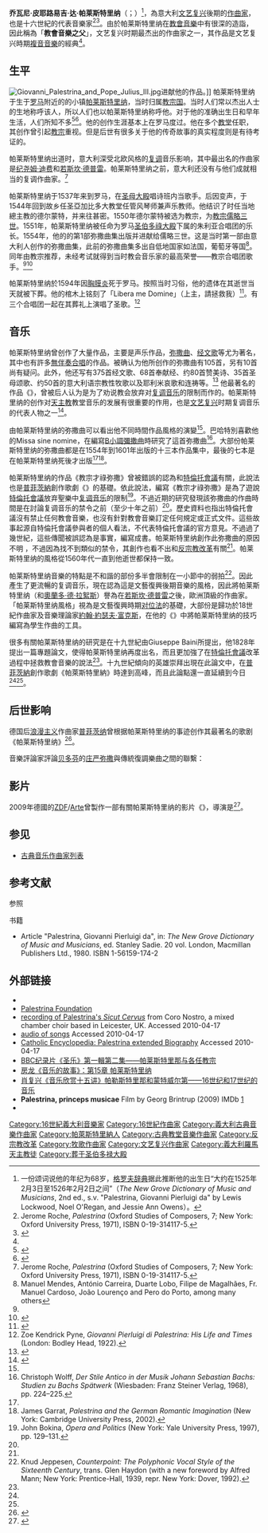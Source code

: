 {{NoteTA
|T=zh-hant:乔瓦尼·皮耶路易吉·达·帕莱斯特里纳; zh-tw:喬瓦尼·皮耶路易吉·達·帕萊斯特里納; zh-hk:喬望尼·帕勒斯蒂納
|1=zh-hant:帕萊斯特里納; zh-hans:帕莱斯特里纳; zh-hk:帕勒斯蒂納
|2=zh-hant:瑪策祿; zh-hans:玛策禄; zh-hk:才祿;
}}
{{Infobox classical
| 中文名 = 帕莱斯特里纳
| 画像 = Giovanni Pierluigi da Palestrina.jpg
| 附注 =      
| 原文名 = {{lang|it|Giovanni Pierluigi da Palestrina}}         
| 国别 = {{flag|教宗國}}
| 出生日期 = 約1525年
| 出生地 = {{flag|教宗國}}[[帕莱斯特里纳_(罗马省)|帕莱斯特里纳]]<br>（现{{flag|意大利}}）
| 逝世日期 = {{death date and age|1594|2|2|1525||}}
| 逝世地 = {{flag|教宗國}}[[罗马|罗马]]<br>（现{{flag|意大利}}）
| 所属时期 = [[文艺复兴|文艺复兴]]
| 所属乐派 = 罗马乐派
| 擅长作品类型 = 弥撒曲、经文歌、圣歌、牧歌及其他声乐作品
| 代表作 = 104首[[弥撒曲|弥撒曲]]（包括《{{link-en|教宗才祿弥撒|Missa Papae Marcelli}}》），300余首[[经文歌|经文歌]]，大量[[牧歌|牧歌]]
}}

'''乔瓦尼·皮耶路易吉·达·帕莱斯特里纳'''（{{lang-it|Giovanni Pierluigi da Palestrina}}；{{bd|約1525年||1594年|2月2日}}）<ref>一份颂词说他的年纪为68岁，[[新格罗夫音乐与音乐家辞典|格罗夫辞典]]据此推断他的出生日“大约在1525年2月3日至1526年2月2日之间”（''The New Grove Dictionary of Music and Musicians'', 2nd ed., s.v. "Palestrina, Giovanni Pierluigi da" by Lewis Lockwood, Noel O'Regan, and Jessie Ann Owens）。</ref>，為意大利[[文艺复兴音乐|文艺复兴]]後期的[[作曲家|作曲家]]，也是十六世紀{{link-en|羅馬樂派|Roman School}}的代表音樂家<ref name="Roche">Jerome Roche, ''Palestrina'' (Oxford Studies of Composers, 7; New York: Oxford University Press, 1971), ISBN 0-19-314117-5.</ref><ref name="朱秋華2002">{{cite book|author=朱秋華|title=西方音樂史|url=http://books.google.com/books?id=TLhDmumc-k4C&pg=PA44|year=2002|publisher=Chinese University Press|isbn=978-962-996-291-3|pages=44–|access-date=2014-04-26|archive-date=2014-07-05|archive-url=https://web.archive.org/web/20140705095137/http://books.google.com/books?id=TLhDmumc-k4C&pg=PA44|dead-url=no}}</ref>。由於帕莱斯特里纳在[[宗教音樂|教會音樂]]中有很深的造詣，因此稱為「'''教會音樂之父'''」，文艺复兴时期最杰出的作曲家之一，其作品是文艺复兴時期[[複音音樂|複音音樂]]的經典<ref name=Roche/>。

==生平==
[[Image:Giovanni_Palestrina_and_Pope_Julius_III.jpg|left]]进献他的作品。]]
帕莱斯特里纳于生于[[罗马市|罗马]]附近的的小镇[[帕莱斯特里纳_(罗马省)|帕莱斯特里纳]]，当时归属[[教宗国|教宗国]]。当时人们常以杰出人士的生地称呼该人，所以人们也以帕莱斯特里纳称呼他。对于他的准确出生日和早年生活，人们所知不多<ref name=CathEncy>{{CathEncy|wstitle=Giovanni Pierluigi da Palestrina|noicon=x}}</ref><ref name=UMEncy>{{Cite encyclopedia|title=[[s:University_Musical_Encyclopedia/Great_Composers:_A_Series_of_Biographical_Studies/Giovanni_Pierluigi_da_Palestrina|Giovanni Pierluigi da Palestrina]]|encyclopedia=[[s:University_Musical_Encyclopedia|University Musical Encyclopedia]]|year=1912|location=New York|publisher=University Society}}</ref>。他的创作生涯基本上在罗马度过。他在多个[[教堂|教堂]]任职，其创作曾引起[[教宗|教宗]]重视。但是后世有很多关于他的传奇故事的真实程度则是有待考证的。

帕莱斯特里纳出道时，意大利深受北欧风格的[[复调|复调]]音乐影响，其中最出名的作曲家是[[纪尧姆·迪费|纪尧姆·迪费]]和[[若斯坎·德普雷|若斯坎·德普雷]]。帕莱斯特里纳之前，意大利还没有与他们成就相当的复调作曲家。<ref name=Roche>Jerome Roche, ''Palestrina'' (Oxford Studies of Composers, 7; New York: Oxford University Press, 1971), ISBN 0-19-314117-5.</ref>

帕莱斯特里纳于1537年来到罗马，在[[圣母大殿|圣母大殿]]唱诗班内当歌手。后因变声，于1544年回到故乡任圣亞加比多大教堂任管风琴师兼声乐教师。他结识了时任当地總主教的德尔蒙特，并来往甚密。1550年德尔蒙特被选为教宗，为[[教宗儒略三世|教宗儒略三世]]。1551年，帕莱斯特里纳被任命为罗马[[圣伯多祿大殿|圣伯多祿大殿]]下属的朱利亚合唱团的乐长。1554年，他的的第1部弥撒曲集出版并进献给儒略三世。这是当时第一部由意大利人创作的弥撒曲集，此前的弥撒曲集多出自低地国家如法国，葡萄牙等国<ref>Manuel Mendes, António Carreira, Duarte Lobo, Filipe de Magalhães, Fr. Manuel Cardoso, João Lourenço and Pero do Porto, among many others</ref>。同年由教宗推荐，未经考试就得到当时教会音乐家的最高荣誉——教宗合唱团歌手。<ref name=Yao2009/><ref name=Zhang1989>{{cite encyclopedia|author=张洪模|title=帕莱斯特里纳，G.P.da|encyclopedia=中国大百科全书·音乐舞蹈卷|year=1989|publisher=中国大百科全书出版社}}</ref> 

帕莱斯特里纳於1594年因[[胸膜炎|胸膜炎]]死于罗马。按照当时习俗，他的遗体在其逝世当天就被下葬。他的棺木上铭刻了「Libera me Domine」（上主，請拯救我）<ref>{{cite web |author=Jeffrey B Langlois |title=A Brief History of Music, part one, Medieval thru Renaissance |url=http://www.musicanthology.org/?p=264 |publisher=MusicAnthology |date=2011-10-12 |accessdate=2013-06-28 |archive-url=https://web.archive.org/web/20140223095141/http://www.musicanthology.org/?p=264 |archive-date=2014-02-23 |dead-url=yes }}</ref>。有三个合唱团一起在其葬礼上演唱了圣歌。<ref name=Pyne>Zoe Kendrick Pyne, ''Giovanni Pierluigi di Palestrina: His Life and Times'' (London: Bodley Head, 1922).</ref>

==音乐==
帕莱斯特里纳曾创作了大量作品，主要是声乐作品，[[弥撒曲|弥撒曲]]、[[经文歌|经文歌]]等尤为著名，其中也有許多[[無伴奏合唱|無伴奏合唱]]的作品。被确认为他所创作的弥撒曲有105首，另有10首尚有疑问。此外，他还写有375首经文歌、68首奉献经、约80首赞美诗、35首圣母颂歌、约50首的意大利语宗教性牧歌以及耶利米哀歌和连祷等。<ref name=Yao2009>{{cite journal |author=姚远 |title=帕莱斯特里纳与他的教会音乐创作 |journal=艺术教育 |year=2009 |issue=10 |url=http://wuxizazhi.cnki.net/Search/YSJY200910064.html |access-date=2013-06-28 |archive-date=2014-04-26 |archive-url=https://web.archive.org/web/20140426235844/http://wuxizazhi.cnki.net/Search/YSJY200910064.html |dead-url=no }}</ref> 
他最著名的作品《{{link-en|教宗才祿弥撒|Missa Papae Marcelli}}》，曾被后人认为是为了劝说教会放弃对[[复调音乐|复调音乐]]的限制而作的。帕莱斯特里纳的创作对[[天主教|天主教]]教堂音乐的发展有很重要的作用，也是[[文艺复兴音乐|文艺复兴]]时期复调音乐的代表人物之一<ref>{{cite web |author=Category: 音樂知識 MUISC KNOWLEDGE |url=http://www.a.musiciansite.net/index.php/academia/27-muisc-knowledge/12-renaissance-music |title=文藝復興時期的音樂 |publisher=A.musiciansite.net |date=2013-11-13 |accessdate=2014-04-24 |archive-date=2014-04-24 |archive-url=https://web.archive.org/web/20140424171923/http://www.a.musiciansite.net/index.php/academia/27-muisc-knowledge/12-renaissance-music |dead-url=no }}</ref>。

由帕莱斯特里纳的弥撒曲可以看出他不同時間作品風格的演變<ref name=Roche/>。巴哈特別喜歡他的Missa sine nomine，在編寫[[B小調彌撒曲|B小調彌撒曲]]時研究了這首弥撒曲<ref name=Wolff>Christoph Wolff, ''Der Stile Antico in der Musik Johann Sebastian Bachs: Studien zu Bachs Spätwerk'' (Wiesbaden: Franz Steiner Verlag, 1968), pp. 224–225.</ref>。大部份帕莱斯特里纳的弥撒曲都是在1554年到1601年出版的十三本作品集中，最後的七本是在帕莱斯特里纳死後才出版<ref name=Roche/><ref name=Garrat>James Garrat, ''Palestrina and the German Romantic Imagination'' (New York: Cambridge University Press, 2002).</ref>。

帕莱斯特里纳的作品《教宗才祿弥撒》曾被錯誤的認為和[[特倫托會議|特倫托會議]]有關，此說法也是[[普菲茨納|普菲茨納]]創作歌劇《{{link-en|帕萊斯特里納 (歌劇)|Palestrina (opera)|帕萊斯特里納}}》的基礎。依此說法，編寫《教宗才祿弥撒》是為了遊說[[特倫托會議|特倫托會議]]放弃聖樂中[[复调音乐|复调音乐]]的限制<ref name=Bokina>John Bokina, ''Opera and Politics'' (New York: Yale University Press, 1997), pp. 129–131.</ref>。不過近期的研究發現該弥撒曲的作曲時間是在討論复调音乐的禁令之前（至少十年之前）<ref name=Bokina/>。歷史資料也指出特倫托會議沒有禁止任何教會音樂，也沒有針對教會音樂訂定任何規定或正式文件。這些故事起源自特倫托會議參與者的個人看法，不代表特倫托會議的官方意見。不過過了幾世紀，這些傳聞被誤認為是事實，編寫成書。帕莱斯特里纳創作此弥撒曲的原因不明<!--he may have been quite conscious of the need for intelligible text; -->，不過因為找不到類似的禁令，其創作也看不出和[[反宗教改革|反宗教改革]]有關<ref name=Bokina/>。帕莱斯特里纳的風格從1560年代一直到他逝世都保持一致。

帕莱斯特里纳音樂的特點是不和諧的部份多半會限制在一小節中的弱拍<ref name=Jeppesen>Knud Jeppesen, ''Counterpoint: The Polyphonic Vocal Style of the Sixteenth Century'', trans. Glen Haydon (with a new foreword by Alfred Mann; New York: Prentice-Hall, 1939, repr. New York: Dover, 1992).</ref>。因此產生了更流暢的复调音乐，現在認為這是文藝復興後期音樂的風格，因此將帕莱斯特里纳（和[[奧蘭多·德·拉絮斯|奧蘭多·德·拉絮斯]]）譽為在[[若斯坎·德普雷|若斯坎·德普雷]]之後，歐洲頂級的作曲家。「帕莱斯特里纳風格」視為是文藝復興時期[[对位法|对位法]]的基礎，大部份是歸功於18世紀作曲家及音樂理論家[[約翰·約瑟夫·富克斯|約翰·約瑟夫·富克斯]]，在他的《{{link-en|藝術津梁|Gradus ad Parnassum}}》中將帕莱斯特里纳的技巧編寫為學生作曲的工具。

很多有關帕莱斯特里纳的研究是在十九世紀由Giuseppe Baini所提出，他1828年提出一篇專題論文，使得帕莱斯特里纳再度出名，而且更加強了在[[特倫托會議|特倫托會議]]改革過程中拯救教會音樂的說法<ref name=Garrat/>。十九世紀傾向的英雄崇拜出現在此論文中，在[[普菲茨納|普菲茨納]]創作歌劇《帕萊斯特里納》時達到高峰，而且此論點還一直延續到今日<ref name=Garrat/><ref name=Bokina/>。

==后世影响==
德国后[[浪漫主义音乐|浪漫主义]]作曲家[[普菲茨纳|普菲茨纳]]曾根据帕莱斯特里纳的事迹创作其最著名的歌剧《帕莱斯特里纳》<ref>{{cite web |url=http://www.cn010w.com/yyqm/yyqm_geju_leirong.asp?yyqm_id=319 |title=歌剧《帕莱斯特里纳》介绍 |publisher=Cn010w.com |date= |accessdate=2014-04-24 |archive-date=2014-04-24 |archive-url=https://web.archive.org/web/20140424170004/http://www.cn010w.com/yyqm/yyqm_geju_leirong.asp?yyqm_id=319 |dead-url=no }}</ref>。

音樂評論家{{link-en|唐納德·托維|Donald Francis Tovey}}評論[[贝多芬|贝多芬]]的[[庄严弥撒_(贝多芬)|庄严弥撒]]與傳統復調樂曲之間的聯繫：

{{cquote|就是[[巴赫|巴赫]]和[[亨德尔|亨德尔]]也很少有这样的空间和音效的感觉。贝多芬的前人，几无能如此贴近[[帕莱斯特里纳|帕莱斯特里纳]]，发现其部分失传秘密者。}}

==影片==
2009年德國的[[德國電視二台|ZDF]]/[[德法公共电视台|Arte]]曾製作一部有關帕莱斯特里纳的影片《{{le|Palestrina - Prince of Music|Palestrina - Prince of Music}}》，導演是{{le|Georg Brintrup|Georg Brintrup}}<ref>{{Cite web |url=http://www.imdb.com/title/tt1611965/ |title=Internet Movie Database |accessdate=2013-06-28 |archive-date=2017-02-10 |archive-url=https://web.archive.org/web/20170210213802/http://www.imdb.com/title/tt1611965/ |dead-url=no }}</ref>。

==参见==
* [[古典音乐作曲家列表|古典音乐作曲家列表]]

==参考文献==
;参照
{{reflist|2}}
;书籍
* Article "Palestrina, Giovanni Pierluigi da", in: ''The New Grove Dictionary of Music and Musicians'', ed. Stanley Sadie. 20 vol. London, Macmillan Publishers Ltd., 1980. ISBN 1-56159-174-2

== 外部链接 ==
{{commons category|Giovanni Pierluigi da Palestrina|乔瓦尼·帕莱斯特里纳}}
<!-- *{{ChoralWiki}} -->
* {{IMSLP|id=Palestrina, Giovanni Pierluigi|cname=帕萊斯特里納}}
* [https://web.archive.org/web/20100901033446/http://www.fondpalestrina.org/ Palestrina Foundation]
* [https://web.archive.org/web/20110916172813/http://www.whiterabbitmusic.co.uk/angelvoices/sicutcervus.mp3 recording of Palestrina's ''Sicut Cervus''] from Coro Nostro, a mixed chamber choir based in Leicester, UK. Accessed 2010-04-17
*[https://web.archive.org/web/20140412061748/http://www.acc.umu.se/~akadkor/early/IVF_Palestrina_Giovanni%20Da.html audio of songs] Accessed 2010-04-17
* [http://www.newadvent.org/cathen/11421b.htm Catholic Encyclopedia: Palestrina extended Biography] {{Wayback|url=http://www.newadvent.org/cathen/11421b.htm |date=20130116133341 }} Accessed 2010-04-17
* [https://www.bbc.co.uk/programmes/b009lvpl BBC纪录片《圣乐》第一輯第二集——帕莱斯特里那与各任教宗] {{Wayback|url=https://www.bbc.co.uk/programmes/b009lvpl |date=20200601140839 }}
* [http://ebook.3g.qq.com/book/chapter?sid=A+drKwXWFUGXmdFJoYat3g==s&g_ut=2&pid=1&bid=166665&bookid=166665&cid=15&w=2&v=true&cc=53&fontSize=-1&bgc=-1 房龙《音乐的故事》：第15章 帕莱斯特里纳]
* [http://blog.sina.com.cn/s/blog_a1b29e7301017log.html 肖复兴《音乐欣赏十五讲》帕勒斯特里那和蒙特威尔第——16世纪和17世纪的音乐] {{Wayback|url=http://blog.sina.com.cn/s/blog_a1b29e7301017log.html |date=20190221110913 }}
* '''Palestrina, princeps musicae''' Film by Georg Brintrup (2009) IMDb [http://www.imdb.com/title/tt1611965/] {{Wayback|url=http://www.imdb.com/title/tt1611965/ |date=20170210213802 }}
* {{Wikisource-inline|list=
<!-- **{{Cite AmCyc|Palestrina, Giovanni Pietro Aloisio da|noicon=x}} -->
**{{Cite encyclopedia|title=[[s:en:University_Musical_Encyclopedia/Great_Composers:_A_Series_of_Biographical_Studies/Giovanni_Pierluigi_da_Palestrina|Giovanni Pierluigi da Palestrina]]|encyclopedia=[[s:en:University_Musical_Encyclopedia|University Musical Encyclopedia]]|year=1912|location=New York|publisher=University Society}}
**{{CathEncy|wstitle=Giovanni Pierluigi da Palestrina|noicon=x}}
}}

{{古典音乐作曲家}}
{{Authority control}}

{{DEFAULTSORT:Palestrina, Giovanni Da}}
[[Category:16世紀義大利音樂家|Category:16世紀義大利音樂家]]
[[Category:16世紀作曲家|Category:16世紀作曲家]]
[[Category:義大利古典音樂作曲家|Category:義大利古典音樂作曲家]]
[[Category:帕萊斯特里納人|Category:帕萊斯特里納人]]
[[Category:古典教堂音樂作曲家|Category:古典教堂音樂作曲家]]
[[Category:反宗教改革|Category:反宗教改革]]
[[Category:牧歌作曲家|Category:牧歌作曲家]]
[[Category:文艺复兴作曲家|Category:文艺复兴作曲家]]
[[Category:義大利羅馬天主教徒|Category:義大利羅馬天主教徒]]
[[Category:葬于圣伯多禄大殿|Category:葬于圣伯多禄大殿]]